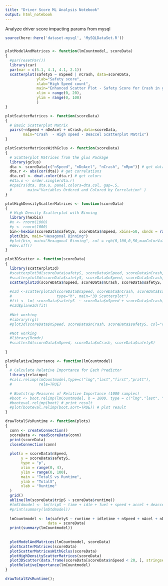 ```yaml
---
title: "Driver Score ML Analysis Notebook"
output: html_notebook
---
```


Analyze driver score impacting params from mysql

```r
source(here::here('dataset-mysql', 'MySQLDataSet.R'))


plotModelAndMatrices <- function(lmCountmodel, scoreData)
{
  #par(resetPar())
  library(car)
  par(mar = c(5.1, 4.1, 4.1, 2.1))
  scatterplot(safetyS ~ nSpeed | nCrash, data=scoreData,
              ylab="Safety score", 
              xlab="High Speed count",
              main="Enhanced Scatter Plot - Safety Score for Crash in group by High speed",
              xlim = range(0, 20),
              ylim = range(0, 100)
              ) 
}

plotScatterMatrices <- function(scoreData)
{
  # Basic Scatterplot Matrix
  pairs(~nSpeed + nDeAcel + nCrash,data=scoreData,
        main="Crash  - High speed - Deaccel Scatterplot Matrix")
}

plotScatterMatricesWithGclus <- function(scoreData)
{
  # Scatterplot Matrices from the glus Package
  library(gclus)
  dta <- scoreData[c("nSpeed", "nDeAcel", "nCrash", "nRpm")] # get data
  dta.r <- abs(cor(dta)) # get correlations
  dta.col <- dmat.color(dta.r) # get colors
  #dta.o <- order.single(dta.r)
  #cpairs(dta, dta.o, panel.colors=dta.col, gap=.5,
  #       main="Variables Ordered and Colored by Correlation" ) 
}

plotHighDensityScatterMatrices <- function(scoreData)
{
  # High Density Scatterplot with Binning
  library(hexbin)
  #x <- rnorm(1000)
  #y <- rnorm(1000)
  bin<-hexbin(scoreData$safetyS, scoreData$nSpeed, xbins=50, xbnds = range(0,100), ybnds = range(0,500))
  plot(bin, main="Hexagonal Binning") 
  #plot(bin, main="Hexagonal Binning", col = rgb(0,100,0,50,maxColorValue=255), pch=16) 
  #dev.off()
}

plot3DScatter <- function(scoreData)
{
  library(scatterplot3d)
  #scatterplot3d(scoreData$safetyS, scoreData$nSpeed, scoreData$nCrash, main="3D Scatterplot")
  #scatterplot3d(scoreData$safetyS, scoreData$nSpeed, scoreData$nCrash, pch=16, highlight.3d=TRUE, type="h", main="3D Scatterplot") 
  scatterplot3d(scoreData$nSpeed, scoreData$nCrash, scoreData$safetyS, pch=16, highlight.3d=TRUE, type="h", main="3D Scatterplot")
  
  #s3d <-scatterplot3d(scoreData$nSpeed, scoreData$nCrash, scoreData$safetyS, pch=16, highlight.3d=TRUE,
  #                    type="h", main="3D Scatterplot")
  #fit <- lm( scoreData$safetyS  ~ scoreData$nSpeed + scoreData$nCrash)
  #s3d$plane3d(fit)
  
  #Not working
  #library(rgl)
  #plot3d(scoreData$nSpeed, scoreData$nCrash, scoreData$safetyS, col="red", size=3) 
  
  #Not working
  #library(Rcmdr)
  #scatter3d(scoreData$nSpeed, scoreData$nCrash, scoreData$safetyS) 
  
}

plotRelativeImportance <- function(lmCountmodel)
{
  # Calculate Relative Importance for Each Predictor
  library(relaimpo)
  #calc.relimp(lmCountmodel,type=c("lmg","last","first","pratt"),
  #            rela=TRUE)
  
  # Bootstrap Measures of Relative Importance (1000 samples)
  #boot <- boot.relimp(lmCountmodel, b = 1000, type = c("lmg","last", "first", "pratt"), rank = TRUE, diff = TRUE, rela = TRUE)
  #booteval.relimp(boot) # print result
  #plot(booteval.relimp(boot,sort=TRUE)) # plot result  
}

drawTotalSVsRuntime <- function(plots)
{
  conn <- createConnection()
  scoreData <- readScoreData(conn)
  print(scoreData)
  closeConnection(conn)
  
  plot(x = scoreData$nSpeed, 
       y = scoreData$safetyS,
       type = "p", 
       xlim = range(0, 4), 
       ylim = range(0, 100), 
       main = "TotalS vs Runtime", 
       ylab = "TotalS", 
       xlab = "Runtime" 
  ) 
  grid() 
  abline(lm(scoreData$tripS ~ scoreData$runtime)) 
  #lmStdmodel <- lm(tripS ~ time + idle + fuel + speed + accel + deaccel + rpm + crash, data = scoreData)
  #print(summary(lmStdmodel))
  
  lmCountmodel <- lm(safetyS ~ runtime + idletime + nSpeed + nAcel + nDeAcel + nRpm + nCrash,
                   data = scoreData)
  print(summary(lmCountmodel))
  
  
  plotModelAndMatrices(lmCountmodel, scoreData)
  plotScatterMatrices(scoreData)
  plotScatterMatricesWithGclus(scoreData)
  plotHighDensityScatterMatrices(scoreData)
  plot3DScatter(data.frame(scoreData[scoreData$nSpeed < 20, ], stringsAsFactors = FALSE))
  plotRelativeImportance(lmCountmodel)
}

drawTotalSVsRuntime();
```

